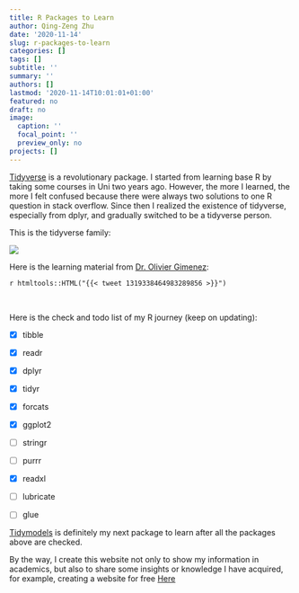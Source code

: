 ```yaml
---
title: R Packages to Learn
author: Qing-Zeng Zhu
date: '2020-11-14'
slug: r-packages-to-learn
categories: []
tags: []
subtitle: ''
summary: ''
authors: []
lastmod: '2020-11-14T10:01:01+01:00'
featured: no
draft: no
image:
  caption: ''
  focal_point: ''
  preview_only: no
projects: []
---
```

[Tidyverse](https://www.tidyverse.org/) is a revolutionary package. I started from learning base R by taking some courses in Uni two years ago. However, the more I learned, the more I felt confused because there were always two solutions to one R question in stack overflow. Since then I realized the existence of tidyverse, especially from dplyr, and gradually switched to be a tidyverse person.

This is the tidyverse family:

![](/blog/2020-11-14-r-packages-to-learn/tidyverse.png)

Here is the learning material from [Dr. Olivier Gimenez](https://oliviergimenez.github.io/):

`r htmltools::HTML("{{< tweet 1319338464983289856 >}}")`


<br>

Here is the check and todo list of my R journey (keep on updating):

- [x] tibble
- [x] readr
- [x] dplyr
- [x] tidyr
- [x] forcats
- [x] ggplot2
- [ ] stringr
- [ ] purrr

- [x] readxl
- [ ] lubricate
- [ ] glue

[Tidymodels](https://www.tidymodels.org/) is definitely my next package to learn after all the packages above are checked.

By the way, I create this website not only to show my information in academics, but also to share some insights or knowledge I have acquired, for example, creating a website for free [Here](../creating-a-website/)



